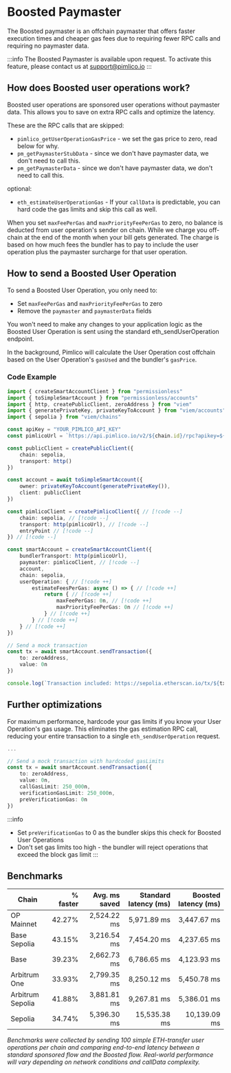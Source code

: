 # Boosted Paymaster

The Boosted paymaster is an offchain paymaster that offers faster execution times and cheaper gas fees due to requiring fewer RPC calls and requiring no paymaster data.

:::info
The Boosted Paymaster is available upon request. To activate this feature, please contact us at support@pimlico.io
:::

## How does Boosted user operations work?

Boosted user operations are sponsored user operations without paymaster data. This allows you to save on extra RPC calls and optimize the latency.

These are the RPC calls that are skipped:
- `pimlico_getUserOperationGasPrice` - we set the gas price to zero, read below for why.
- `pm_getPaymasterStubData` - since we don't have paymaster data, we don't need to call this.
- `pm_getPaymasterData` - since we don't have paymaster data, we don't need to call this.

optional:
- `eth_estimateUserOperationGas` - If your `callData` is predictable, you can hard code the gas limits and skip this call as well.

When you set `maxFeePerGas` and `maxPriorityFeePerGas` to zero, no balance is deducted from user operation's sender on chain. While we charge you off-chain at the end of the month when your bill gets generated. The charge is based on how much fees the bundler has to pay to include the user operation plus the paymaster surcharge for that user operation.

## How to send a Boosted User Operation

To send a Boosted User Operation, you only need to:
- Set `maxFeePerGas` and `maxPriorityFeePerGas` to zero
- Remove the `paymaster` and `paymasterData` fields

You won't need to make any changes to your application logic as the Boosted User Operation is sent using the standard eth_sendUserOperation endpoint.

In the background, Pimlico will calculate the User Operation cost offchain based on the User Operation's `gasUsed` and the bundler's `gasPrice`.

### Code Example

```ts
import { createSmartAccountClient } from "permissionless"
import { toSimpleSmartAccount } from "permissionless/accounts"
import { http, createPublicClient, zeroAddress } from "viem"
import { generatePrivateKey, privateKeyToAccount } from "viem/accounts"
import { sepolia } from "viem/chains"

const apiKey = "YOUR_PIMLICO_API_KEY"
const pimlicoUrl = `https://api.pimlico.io/v2/${chain.id}/rpc?apikey=${apiKey}`

const publicClient = createPublicClient({
    chain: sepolia,
    transport: http()
})

const account = await toSimpleSmartAccount({
    owner: privateKeyToAccount(generatePrivateKey()),
    client: publicClient
})

const pimlicoClient = createPimlicoClient({ // [!code --]
    chain: sepolia, // [!code --]
    transport: http(pimlicoUrl), // [!code --]
    entryPoint // [!code --]
}) // [!code --]

const smartAccount = createSmartAccountClient({
    bundlerTransport: http(pimlicoUrl),
    paymaster: pimlicoClient, // [!code --]
    account,
    chain: sepolia,
    userOperation: { // [!code ++]
        estimateFeesPerGas: async () => { // [!code ++]
            return { // [!code ++]
                maxFeePerGas: 0n, // [!code ++]
                maxPriorityFeePerGas: 0n // [!code ++]
            } // [!code ++]
        } // [!code ++]
    } // [!code ++]
})

// Send a mock transaction
const tx = await smartAccount.sendTransaction({
    to: zeroAddress,
    value: 0n
})

console.log(`Transaction included: https://sepolia.etherscan.io/tx/${tx}`)
```

## Further optimizations

For maximum performance, hardcode your gas limits if you know your User Operation's gas usage. This eliminates the gas estimation RPC call, reducing your entire transaction to a single `eth_sendUserOperation` request.

```ts
...

// Send a mock transaction with hardcoded gasLimits
const tx = await smartAccount.sendTransaction({
    to: zeroAddress,
    value: 0n,
    callGasLimit: 250_000n,
    verificationGasLimit: 250_000n,
    preVerificationGas: 0n
})
```

:::info
- Set `preVerificationGas` to 0 as the bundler skips this check for Boosted User Operations
- Don't set gas limits too high - the bundler will reject operations that exceed the block gas limit
:::

## Benchmarks

| Chain | % faster | Avg. ms saved | Standard latency (ms) | Boosted latency (ms) |
|-------|---------:|--------------:|----------------------:|----------------------:|
| OP Mainnet | 42.27% | 2,524.22 ms | 5,971.89 ms | 3,447.67 ms |
| Base Sepolia | 43.15% | 3,216.54 ms | 7,454.20 ms | 4,237.65 ms |
| Base | 39.23% | 2,662.73 ms | 6,786.65 ms | 4,123.93 ms |
| Arbitrum One | 33.93% | 2,799.35 ms | 8,250.12 ms | 5,450.78 ms |
| Arbitrum Sepolia | 41.88% | 3,881.81 ms | 9,267.81 ms | 5,386.01 ms |
| Sepolia | 34.74% | 5,396.30 ms | 15,535.38 ms | 10,139.09 ms |

_Benchmarks were collected by sending 100 simple ETH-transfer user operations per chain and comparing end-to-end latency between a standard sponsored flow and the Boosted flow. Real-world performance will vary depending on network conditions and callData complexity._
